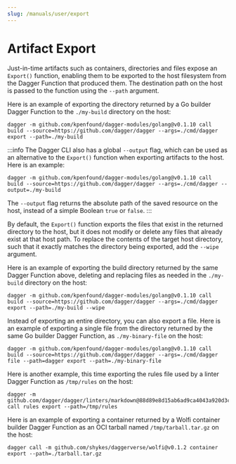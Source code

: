```yaml
---
slug: /manuals/user/export
---
```


# Artifact Export

Just-in-time artifacts such as containers, directories and files expose an `Export()` function, enabling them to be exported to the host filesystem from the Dagger Function that produced them. The destination path on the host is passed to the function using the `--path` argument.

Here is an example of exporting the directory returned by a Go builder Dagger Function to the `./my-build` directory on the host:

```shell
dagger -m github.com/kpenfound/dagger-modules/golang@v0.1.10 call build --source=https://github.com/dagger/dagger --args=./cmd/dagger export --path=./my-build
```

:::info
The Dagger CLI also has a global `--output` flag, which can be used as an alternative to the `Export()` function when exporting artifacts to the host. Here is an example:

```shell
dagger -m github.com/kpenfound/dagger-modules/golang@v0.1.10 call build --source=https://github.com/dagger/dagger --args=./cmd/dagger --output=./my-build
```

The `--output` flag returns the absolute path of the saved resource on the host, instead of a simple Boolean `true` or `false`.
:::

By default, the `Export()` function exports the files that exist in the returned directory to the host, but it does not modify or delete any files that already exist at that host path. To replace the contents of the target host directory, such that it exactly matches the directory being exported, add the `--wipe` argument.

Here is an example of exporting the build directory returned by the same Dagger Function above, deleting and replacing files as needed in the `./my-build` directory on the host:

```shell
dagger -m github.com/kpenfound/dagger-modules/golang@v0.1.10 call build --source=https://github.com/dagger/dagger --args=./cmd/dagger export --path=./my-build --wipe
```

Instead of exporting an entire directory, you can also export a file. Here is an example of exporting a single file from the directory returned by the same Go builder Dagger Function, as `./my-binary-file` on the host:

```shell
dagger -m github.com/kpenfound/dagger-modules/golang@v0.1.10 call build --source=https://github.com/dagger/dagger --args=./cmd/dagger file --path=dagger export --path=./my-binary-file
```

Here is another example, this time exporting the rules file used by a linter Dagger Function as `/tmp/rules` on the host:

```shell
dagger -m github.com/dagger/dagger/linters/markdown@88d89e8d15ab6ad9ca4043a920d3cd735a6405fd call rules export --path=/tmp/rules
```

Here is an example of exporting a container returned by a Wolfi container builder Dagger Function as an OCI tarball named `/tmp/tarball.tar.gz` on the host:

```shell
dagger call -m github.com/shykes/daggerverse/wolfi@v0.1.2 container export --path=./tarball.tar.gz
```
